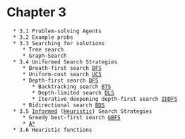 = Chapter 3 =
   * 3.1 Problem-solving Agents
   * 3.2 Example probs
   * 3.3 Searching for solutions
      * Tree search
      * Graph-Search
   * 3.4 Uniformed Search Strategies
      * Breath-first search [[BFS]]
      * Uniform-cost search [[UCS]]
      * Depth-first search [[DFS]]
         * Backtracking search [[BTS]]
         * Depth-limited search [[DLS]]
         * Iterative deepening depth-first search [[IDDFS]]
      * Bidirectional search [[BDS]]
   * 3.5 [[informed search|Informed]] ([[heuristic|Heuristic]]) Search Strategies
      * Greedy best-first search [[GBFS]]
      * [[A*]]
   * 3.6 Heuristic functions
